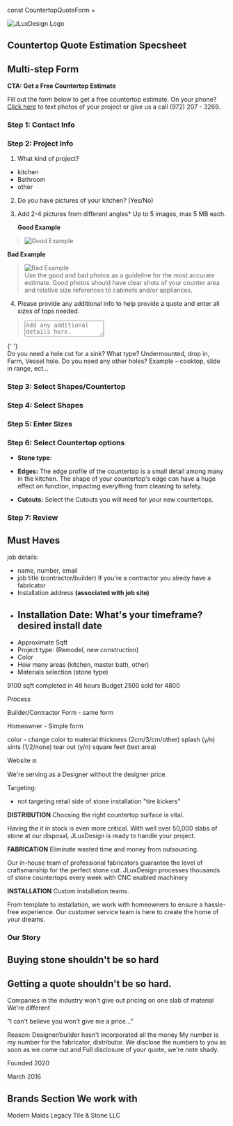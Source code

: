 const CountertopQuoteForm = <ReactHookForm />

<div style={{ padding: '20px', backgroundColor: 'black' }}>

![JLuxDesign Logo](../../assets/img/logos/logo-white.png)

  <h2 className="text-primary"> Countertop Quote Estimation Specsheet</h2>
</div>

<div className="main">
	<ReactHookForm />
</div>

## Multi-step Form

**CTA: Get a Free Countertop Estimate**

Fill out the form below to get a free countertop estimate.
On your phone? <a href="sms://19722073269">Click here</a> to text photos of your project or give us a call (972) 207 - 3269.

### Step 1: Contact Info

### Step 2: Project Info

1. What kind of project?

- kitchen
- Bathroom
- other

<!-- Dependent form fields-->

2. Do you have pictures of your kitchen? (Yes/No)

<!-- Picture Upload tool renders if "Yes" is selected -->

3. Add 2-4 pictures from different angles\*
   Up to 5 images, max 5 MB each.

   **Good Example**

> ![Good Example](https://heyremodelers.com/demo/countertops/wp-content/uploads/2020/04/good.jpg)

**Bad Example**

> ![Bad Example](https://heyremodelers.com/demo/countertops/wp-content/uploads/2020/04/bad.jpg) <br />
> Use the good and bad photos as a guideline for the most accurate estimate. Good photos should have clear shots of your counter area and relative size references to cabinets and/or appliances.

<!-- textarea Element-->

4. Please provide any additional info to help provide a quote and enter all sizes of tops needed.

> <textarea placeholder="Add any additional details here."></textarea>

{' '}
<br />
Do you need a hole cut for a sink? What type? Undermounted, drop in, Farm,
Vessel hole. Do you need any other holes? Example – cooktop, slide in range,
ect…

### Step 3: Select Shapes/Countertop

### Step 4: Select Shapes

### Step 5: Enter Sizes

### Step 6: Select Countertop options

- **Stone type**:

- **Edges:** The edge profile of the countertop is a small detail among many in the kitchen. The shape of your countertop's edge can have a huge effect on function, impacting everything from cleaning to safety.

- **Cutouts:** Select the Cutouts you will need for your new countertops.

### Step 7: Review

## Must Haves

job details:

- name, number, email
- job title (contractor/builder) If you're a contractor you alredy have a fabricator
- Installation address **(associated with job site)**
- ## Installation Date: What's your timeframe? desired install date
- Approximate Sqft
- Project type: (Remodel, new construction)
- Color
- How many areas (kitchen, master bath, other)
- Materials selection (stone type)

9100 sqft completed in 48 hours
Budget 2500 sold for 4800

Process

Builder/Contractor Form - same form

Homeowner - Simple form

color - change color to material
thickness (2cm/3/cm/other)
splash (y/n)
sints (1/2/none)
tear out (y/n)
square feet (text area)

Website 🔚

We're serving as a Designer without the designer price.

Targeting:

- not targeting retail side of stone installation "tire kickers"

**DISTRIBUTION**
Choosing the right countertop surface is vital.

Having the it in stock is even more critical.
With well over 50,000 slabs of stone at our disposal, JLuxDesign is ready to handle your project.

**FABRICATION**
Eliminate wasted time and money from outsourcing.

Our in-house team of professional fabricators guarantee the level of craftsmanship for the perfect stone cut.
JLuxDesign processes thousands of stone countertops every week with CNC enabled machinery

**INSTALLATION**
Custom installation teams.

From template to installation, we work with homeowners to ensure a hassle-free experience.
Our customer service team is here to create the home of your dreams.

### Our Story

## Buying stone shouldn't be so hard

## Getting a quote shouldn't be so hard.

Companies in the industry won't give out pricing on one slab of material
We're different

"I can't believe you won't give me a price..."

Reason:
Designer/builder hasn't incorporated all the money
My number is my number for the fabricator, distributor.
We disclose the numbers to you as soon as we come out and
Full disclosure of your quote, we're note shady.

Founded 2020

March 2016

## Brands Section We work with

Modern Maids
Legacy Tile & Stone LLC
